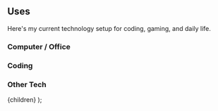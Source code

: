 
<Meta title='Uses' />

## Uses

Here's my current technology setup for coding, gaming, and daily life.

### Computer / Office

<ItemGrid items={OFFICE_ITEMS} />

### Coding

<ItemGrid items={CODING} />

### Other Tech

<ItemGrid items={OTHER_TECH} />

  <Container className='max-w-5xl pt-20'>{children}</Container>
);
